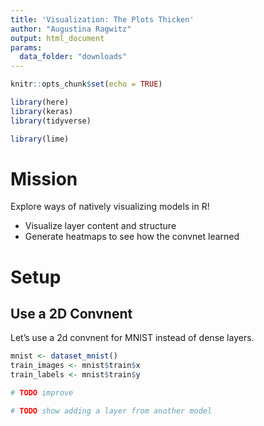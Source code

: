 ```yaml
---
title: 'Visualization: The Plots Thicken'
author: "Augustina Ragwitz"
output: html_document
params:
  data_folder: "downloads"
---
```


```r
knitr::opts_chunk$set(echo = TRUE)
```

```r

library(here)
library(keras)
library(tidyverse)

library(lime)
```

# Mission

Explore ways of natively visualizing models in R!

 * Visualize layer content and structure
 * Generate heatmaps to see how the convnet learned

# Setup

## Use a 2D Convnent

Let's use a 2d convnent for MNIST instead of dense layers.

```r
mnist <- dataset_mnist()
train_images <- mnist$train$x
train_labels <- mnist$train$y

# TODO improve

# TODO show adding a layer from another model 
```








